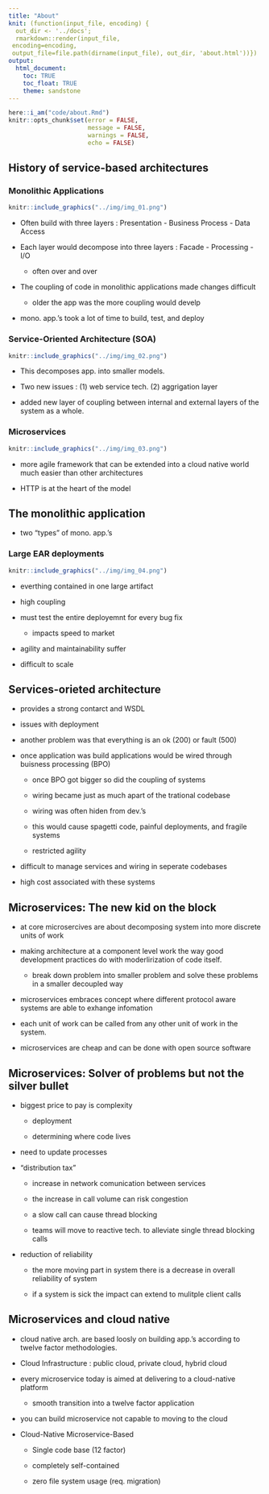 ```yaml
---
title: "About"
knit: (function(input_file, encoding) {
  out_dir <- '../docs';
  rmarkdown::render(input_file,
 encoding=encoding,
 output_file=file.path(dirname(input_file), out_dir, 'about.html'))})
output:
  html_document:
    toc: TRUE
    toc_float: TRUE
    theme: sandstone
---
```


```r
here::i_am("code/about.Rmd")
knitr::opts_chunk$set(error = FALSE,
                      message = FALSE,
                      warnings = FALSE,
                      echo = FALSE)
```

## History of service-based architectures

### Monolithic Applications 

```r
knitr::include_graphics("../img/img_01.png")
```

- Often build with three layers : Presentation - Business Process - Data Access

- Each layer would decompose into three layers : Facade - Processing - I/O

  - often over and over 
  
- The coupling of code in monolithic applications made changes difficult

  - older the app was the more coupling would develp
  
- mono. app.'s took a lot of time to build, test, and deploy

### Service-Oriented Architecture (SOA)

```r
knitr::include_graphics("../img/img_02.png")
```

- This decomposes app. into smaller models. 

- Two new issues : (1) web service tech. (2) aggrigation layer 

- added new layer of coupling between internal and external layers of the system as a whole. 

### Microservices 

```r
knitr::include_graphics("../img/img_03.png")
```

- more agile framework that can be extended into a cloud native world much easier than other architectures

- HTTP is at the heart of the model

## The monolithic application 

- two "types" of mono. app.'s

### Large EAR deployments 

```r
knitr::include_graphics("../img/img_04.png")
```

- everthing contained in one large artifact

- high coupling 

- must test the entire deployemnt for every bug fix 

  - impacts speed to market 
  
- agility and maintainability suffer

- difficult to scale 

## Services-orieted architecture

- provides a strong contarct and WSDL

- issues with deployment 

- another problem was that everything is an ok (200) or fault (500)

- once application was build applications would be wired through buisness processing (BPO)  

  - once BPO got bigger so did the coupling of systems
  
  - wiring became just as much apart of the trational codebase
  
  - wiring was often hiden from dev.'s
  
  - this would cause spagetti code, painful deployments, and fragile systems 
  
  - restricted agility 
  
- difficult to manage services and wiring in seperate codebases

- high cost associated with these systems

## Microservices: The new kid on the block 

- at core microsercives are about decomposing system into more discrete units of work 

- making architecture at a component level work the way good development practices do with moderlirization of code itself.  

  - break down problem into smaller problem and solve these problems in a smaller decoupled way 
  
- microservices embraces concept where different protocol aware systems are able to exhange infomation 

- each unit of work can be called from any other unit of work in the system. 

- microservices are cheap and can be done with open source software

## Microservices: Solver of problems but not the silver bullet

- biggest price to pay is complexity 

  - deployment 
  
  - determining where code lives
  
- need to update processes 

- "distribution tax" 

  - increase in network comunication between services 
  
  - the increase in call volume can risk congestion 
  
  - a slow call can cause thread blocking 
  
  - teams will move to reactive tech. to alleviate single thread blocking calls
  
- reduction of reliability 

  - the more moving part in system there is a decrease in overall reliability of system
  
  - if a system is sick the impact can extend to mulitple client calls

## Microservices and cloud native

- cloud native arch. are based loosly on building app.'s according to twelve factor methodologies. 

- Cloud Infrastructure : public cloud, private cloud, hybrid cloud 

- every microservice today is aimed at delivering to a cloud-native platform

  - smooth transition into a twelve factor application 
  
- you can build microservice not capable to moving to the cloud

- Cloud-Native Microservice-Based
  
  - Single code base (12 factor)
  
  - completely self-contained
  
  - zero file system usage (req. migration)
